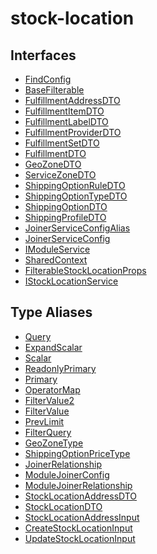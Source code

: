 
# stock-location

## Interfaces

- [FindConfig](../stock_location/interfaces/stock_location.FindConfig.mdx)
- [BaseFilterable](../stock_location/interfaces/stock_location.BaseFilterable.mdx)
- [FulfillmentAddressDTO](../stock_location/interfaces/stock_location.FulfillmentAddressDTO.mdx)
- [FulfillmentItemDTO](../stock_location/interfaces/stock_location.FulfillmentItemDTO.mdx)
- [FulfillmentLabelDTO](../stock_location/interfaces/stock_location.FulfillmentLabelDTO.mdx)
- [FulfillmentProviderDTO](../stock_location/interfaces/stock_location.FulfillmentProviderDTO.mdx)
- [FulfillmentSetDTO](../stock_location/interfaces/stock_location.FulfillmentSetDTO.mdx)
- [FulfillmentDTO](../stock_location/interfaces/stock_location.FulfillmentDTO.mdx)
- [GeoZoneDTO](../stock_location/interfaces/stock_location.GeoZoneDTO.mdx)
- [ServiceZoneDTO](../stock_location/interfaces/stock_location.ServiceZoneDTO.mdx)
- [ShippingOptionRuleDTO](../stock_location/interfaces/stock_location.ShippingOptionRuleDTO.mdx)
- [ShippingOptionTypeDTO](../stock_location/interfaces/stock_location.ShippingOptionTypeDTO.mdx)
- [ShippingOptionDTO](../stock_location/interfaces/stock_location.ShippingOptionDTO.mdx)
- [ShippingProfileDTO](../stock_location/interfaces/stock_location.ShippingProfileDTO.mdx)
- [JoinerServiceConfigAlias](../stock_location/interfaces/stock_location.JoinerServiceConfigAlias.mdx)
- [JoinerServiceConfig](../stock_location/interfaces/stock_location.JoinerServiceConfig.mdx)
- [IModuleService](../stock_location/interfaces/stock_location.IModuleService.mdx)
- [SharedContext](../stock_location/interfaces/stock_location.SharedContext.mdx)
- [FilterableStockLocationProps](../stock_location/interfaces/stock_location.FilterableStockLocationProps.mdx)
- [IStockLocationService](../stock_location/interfaces/stock_location.IStockLocationService.mdx)

## Type Aliases

- [Query](../stock_location/types/stock_location.Query.mdx)
- [ExpandScalar](../stock_location/types/stock_location.ExpandScalar.mdx)
- [Scalar](../stock_location/types/stock_location.Scalar.mdx)
- [ReadonlyPrimary](../stock_location/types/stock_location.ReadonlyPrimary.mdx)
- [Primary](../stock_location/types/stock_location.Primary.mdx)
- [OperatorMap](../stock_location/types/stock_location.OperatorMap.mdx)
- [FilterValue2](../stock_location/types/stock_location.FilterValue2.mdx)
- [FilterValue](../stock_location/types/stock_location.FilterValue.mdx)
- [PrevLimit](../stock_location/types/stock_location.PrevLimit.mdx)
- [FilterQuery](../stock_location/types/stock_location.FilterQuery.mdx)
- [GeoZoneType](../stock_location/types/stock_location.GeoZoneType.mdx)
- [ShippingOptionPriceType](../stock_location/types/stock_location.ShippingOptionPriceType.mdx)
- [JoinerRelationship](../stock_location/types/stock_location.JoinerRelationship.mdx)
- [ModuleJoinerConfig](../stock_location/types/stock_location.ModuleJoinerConfig.mdx)
- [ModuleJoinerRelationship](../stock_location/types/stock_location.ModuleJoinerRelationship.mdx)
- [StockLocationAddressDTO](../stock_location/types/stock_location.StockLocationAddressDTO.mdx)
- [StockLocationDTO](../stock_location/types/stock_location.StockLocationDTO.mdx)
- [StockLocationAddressInput](../stock_location/types/stock_location.StockLocationAddressInput.mdx)
- [CreateStockLocationInput](../stock_location/types/stock_location.CreateStockLocationInput.mdx)
- [UpdateStockLocationInput](../stock_location/types/stock_location.UpdateStockLocationInput.mdx)
